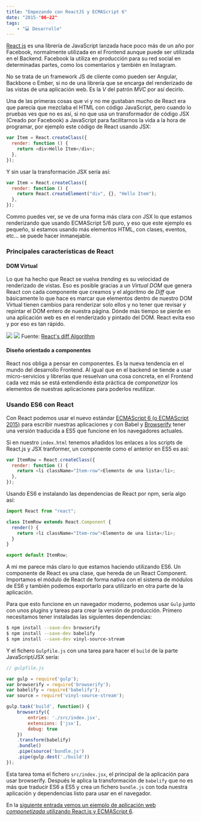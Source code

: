 ```yaml
---
title: "Empezando con ReactJS y ECMAScript 6"
date: "2015-"06-22"
tags:
    - "💻 Desarrollo"
---
```


[React.js](http://facebook.github.io) es una librería de JavaScript lanzada hace poco más de un año por Facebook, normalmente utilizada en el Frontend aunque puede ser utilizada en el Backend. Facebook la utiliza en producción para su red social en determinadas partes, como los comentarios y también en Instagram.

No se trata de un framework JS de cliente como pueden ser Angular, Backbone o Ember, si no de una librería que se encarga del renderizado de las vistas de una aplicación web. Es la _V_ del patrón _MVC_ por así decirlo.

Una de las primeras cosas que vi y no me gustaban mucho de React era que parecía que mezclaba el HTML con código JavaScript, pero cuando lo pruebas ves que no es así, si no que usa un transformador de código JSX (Creado por Facebook) a JavaScript para facilitarnos la vida a la hora de programar, por ejemplo este código de React usando JSX:

```javascript
var Item = React.createClass({
  render: function () {
    return <div>Hello Item</div>;
  },
});
```

Y sin usar la transformación JSX sería así:

```javascript
var Item = React.createClass({
  render: function () {
    return React.createElement("div", {}, "Hello Item");
  },
});
```

Commo puedes ver, se ve de una forma más clara con JSX lo que estamos renderizando que usando ECMAScript 5/6 puro, y eso que este ejemplo es pequeño, si estamos usando más elementos HTML, con clases, eventos, etc... se puede hacer inmanejable.

### Principales características de React

#### DOM Virtual

Lo que ha hecho que React se vuelva _trending_ es su velocidad de renderizado de vistas. Eso es posible gracias a un _Virtual DOM_ que genera React con cada componente que creamos y el algoritmo de _Diff_ que básicamente lo que hace es marcar que elementos dentro de nuestro DOM Virtual tienen cambios para renderizar solo ellos y no tener que revisar y repintar el DOM entero de nuestra página. Dónde más tiempo se pierde en una aplicación web es en el renderizado y pintado del DOM. React evita eso y por eso es tan rápido.

![](/images/empezando-con-react-js-y-ecmascript-6/4.png)
![](/images/empezando-con-react-js-y-ecmascript-6/5.png)
Fuente: [React's diff Algorithm](http://calendar.perfplanet.com/2013/diff/)

#### Diseño orientado a componentes

React nos obliga a pensar en componentes. Es la nueva tendencia en el mundo del desarrollo Frontend. Al igual que en el backend se tiende a usar micro-servicios y librerías que resuelvan una cosa concreta, en el Frontend cada vez más se está extendiendo ésta práctica de _componetizar_ los elementos de nuestras aplicaciones para poderlos reutilizar.

### Usando ES6 con React

Con React podemos usar el nuevo estándar [ECMAScript 6 (o ECMAScript 2015)](/ecmascript6t/) para escribir nuestras aplicaciones y con Babel y [Browserify](/browserify-desarrollando-tu-frontend-como-en-node-js/) tener una versión traducida a ES5 que funcione en los navegadores actuales.

Si en nuestro `index.html` tenemos añadidos los enlaces a los scripts de React.js y JSX tranformer, un componente como el anterior en ES5 es así:

```javascript
var ItemRow = React.createClass({
  render: function () {
    return <li className="Item-row">Elemento de una lista</li>;
  },
});
```

Usando ES6 e instalando las dependencias de React por npm, sería algo así:

```javascript
import React from "react";

class ItemRow extends React.Component {
  render() {
    return <li className="Item-row">Elemento de una lista</li>;
  }
}

export default ItemRow;
```

A mi me parece más claro lo que estamos haciendo utilizando ES6. Un componente de React es una clase, que hereda de un React Component. Importamos el módulo de React de forma nativa con el sistema de módulos de ES6 y también podemos exportarlo para utilizarlo en otra parte de la aplicación.

Para que esto funcione en un navegador moderno, podemos usar `Gulp` junto con unos plugins y tareas para crear la versión de producción. Primero necesitamos tener instaladas las siguientes dependencias:

```sh
$ npm install --save-dev browserify
$ npm install --save-dev babelify
$ npm install --save-dev vinyl-source-stream
```

Y el fichero `Gulpfile.js` con una tarea para hacer el `build` de la parte JavaScript/JSX sería:

```javascript
// gulpfile.js

var gulp = require('gulp');
var browserify = require('browserify');
var babelify = require('babelify');
var source = require('vinyl-source-stream');

gulp.task('build', function() {
	browserify({
    	entries: './src/index.jsx',
        extensions: ['jsx'],
        debug: true
    })
    .transform(babelify)
    .bundle()
    .pipe(source('bundle.js')
    .pipe(gulp.dest('./build'))
});
```

Esta tarea toma el fichero `src/index.jsx`, el principal de la aplicación para usar browserify. Después le aplica la transformación de `babelify` que no es más que traducir ES6 a ES5 y crea un fichero `bundle.js` con toda nuestra aplicación y dependencias listo para usar en el navegador.

En la [siguiente entrada vemos un ejemplo de aplicación web _componetizada_ utilizando React.js y ECMAScript 6](/ejemplo-de-aplicacion-con-react-js-en-ecmascript-6/).
